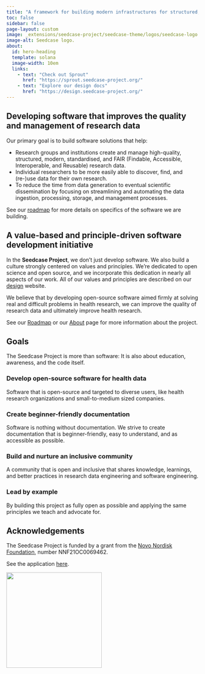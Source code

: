 ```yaml
---
title: "A framework for building modern infrastructures for structured, standardised, and FAIR research data"
toc: false
sidebar: false
page-layout: custom
image: _extensions/seedcase-project/seedcase-theme/logos/seedcase-logo.svg
image-alt: Seedcase logo.
about:
  id: hero-heading
  template: solana
  image-width: 10em
  links:
    - text: "Check out Sprout"
      href: "https://sprout.seedcase-project.org/"
    - text: "Explore our design docs"
      href: "https://design.seedcase-project.org/"
---
```


:::: landing-page-block
::: {#hero-heading}
:::
::::

::::: hero-banner
:::: landing-page-block
::: hero-text
## Developing software that improves the quality and management of research data

Our primary goal is to build software solutions that help:

-   Research groups and institutions create and manage high-quality,
    structured, modern, standardised, and FAIR (Findable, Accessible,
    Interoperable, and Reusable) research data.
-   Individual researchers to be more easily able to discover, find, and
    (re-)use data for their own research.
-   To reduce the time from data generation to eventual scientific
    dissemination by focusing on streamlining and automating the data
    ingestion, processing, storage, and management processes.

See our [roadmap](/roadmap/index.qmd) for more details on specifics of
the software we are building.

## A value-based and principle-driven software development initiative

In the **Seedcase Project**, we don't just develop software. We also
build a culture strongly centered on values and principles. We're
dedicated to open science and open source, and we incorporate this
dedication in nearly all aspects of our work. All of our values and
principles are described on our
[design](https://design.seedcase-project.org/) website.

We believe that by developing open-source software aimed firmly at
solving real and difficult problems in health research, we can improve
the quality of research data and ultimately improve health research.

See our [Roadmap](/roadmap/index.qmd) or our [About](about/index.qmd)
page for more information about the project.
:::
::::
:::::

::: landing-page-block
## Goals

The Seedcase Project is more than software: It is also about education,
awareness, and the code itself.

### Develop open-source software for health data

Software that is open-source and targeted to diverse users, like health
research organizations and small-to-medium sized companies.

### Create beginner-friendly documentation

Software is nothing without documentation. We strive to create
documentation that is beginner-friendly, easy to understand, and as
accessible as possible.

### Build and nurture an inclusive community

A community that is open and inclusive that shares knowledge, learnings,
and better practices in research data engineering and software
engineering.

### Lead by example

By building this project as fully open as possible and applying the same
principles we teach and advocate for.
:::

:::::::: hero-banner
::::::: landing-page-block
:::::: hero-text
## Acknowledgements {#acknowledgements}

::::: {layout="[70, 30]"}
::: {#acknowledgements-left}
The Seedcase Project is funded by a grant from the [Novo Nordisk
Foundation](https://novonordiskfonden.dk/en/), number NNF21OC0069462.

See the application
[here](https://seedcase-project.org/about/history/nnf-application).
:::

::: {#acknowledgements-right}
![](_extensions/seedcase-project/seedcase-theme/logos/nnf-logo.png){fig-alt="The Novo Nordisk Foundation logo"
width="250px" fig-align="right"}
:::
:::::
::::::
:::::::
::::::::
